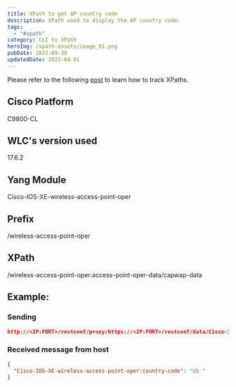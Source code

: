 ```yaml
---
title: XPath to get AP country code
description: XPath used to display the AP country code.
tags:
  - "#xpath"
category: CLI to XPath
heroImg: /xpath-assets/image_01.png
pubDate: 2022-09-30
updatedDate: 2023-04-01
---
```



<Note>
Please refer to the following <a href="https://dar-fi.com/blog/ios-xe_tracking_xpaths" target="_blank">post</a> to learn how to track XPaths.
</Note>

## Cisco Platform

C9800-CL

## WLC's version used

17.6.2

## Yang Module

Cisco-IOS-XE-wireless-access-point-oper

## Prefix


/wireless-access-point-oper


## XPath


/wireless-access-point-oper:access-point-oper-data/capwap-data


## Example:
### Sending

```json
http://<IP:PORT>/restconf/proxy/https://<IP:PORT>/restconf/data/Cisco-IOS-XE-wireless-access-point-oper:access-point-oper-data/capwap-data=<AP MAC>/country-code
```

### Received message from host

```json
{
  "Cisco-IOS-XE-wireless-access-point-oper:country-code": "US "
}
```
